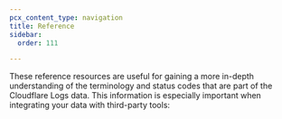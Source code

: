 ```yaml
---
pcx_content_type: navigation
title: Reference
sidebar:
  order: 111

---
```



These reference resources are useful for gaining a more in-depth understanding of the terminology and status codes that are part of the Cloudflare Logs data. This information is especially important when integrating your data with third-party tools:

<DirectoryListing />
